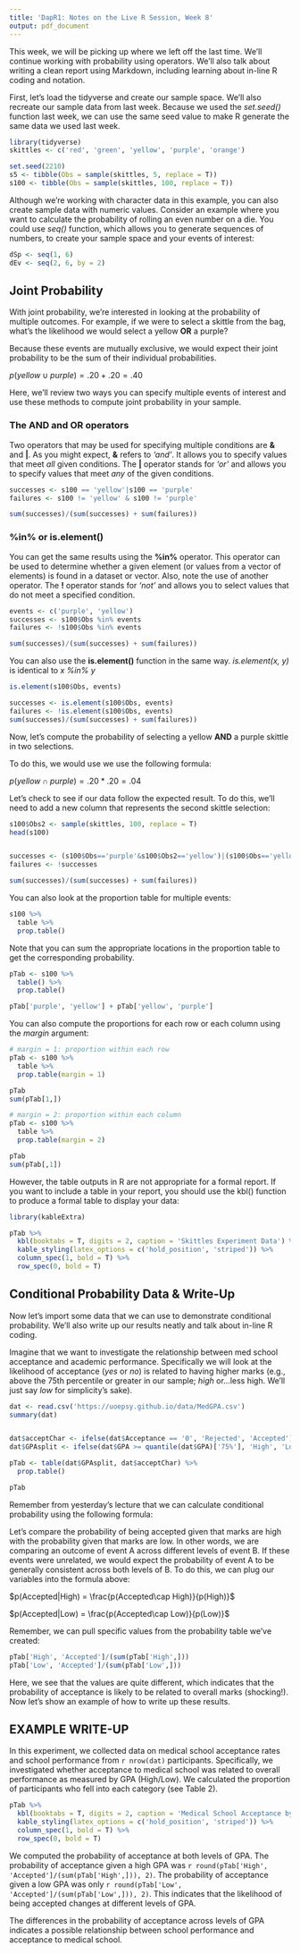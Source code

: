```yaml
---
title: 'DapR1: Notes on the Live R Session, Week 8'
output: pdf_document
---
```


This week, we will be picking up where we left off the last time. We'll continue working with probability using operators. We'll also talk about writing a clean report using Markdown, including learning about in-line R coding and notation.

First, let's load the tidyverse and create our sample space. We'll also recreate our sample data from last week. Because we used the *set.seed()* function last week, we can use the same seed value to make R generate the same data we used last week.

```r
library(tidyverse)
skittles <- c('red', 'green', 'yellow', 'purple', 'orange')

set.seed(2210)
s5 <- tibble(Obs = sample(skittles, 5, replace = T))
s100 <- tibble(Obs = sample(skittles, 100, replace = T))
```

Although we're working with character data in this example, you can also create sample data with numeric values. Consider an example where you want to calculate the probability of rolling an even number on a die. You could use *seq()* function, which allows you to generate sequences of numbers, to create your sample space and your events of interest:

```r
dSp <- seq(1, 6)
dEv <- seq(2, 6, by = 2)
```

## Joint Probability

With joint probability, we're interested in looking at the probability of multiple outcomes. For example, if we were to select a skittle from the bag, what's the likelihood we would select a yellow **OR** a purple?

Because these events are mutually exclusive, we would expect their joint probability to be the sum of their individual probabilities.

$p(yellow\cup purple)=.20 + .20 = .40$

Here, we'll review two ways you can specify multiple events of interest and use these methods to compute joint probability in your sample. 

### The AND and OR operators

Two operators that may be used for specifying multiple conditions are **&** and **|**. As you might expect, **&** refers to *'and'*. It allows you to specify values that meet *all* given conditions. The **|** operator stands for *'or'* and allows you to specify values that meet *any* of the given conditions. 

```r
successes <- s100 == 'yellow'|s100 == 'purple'
failures <- s100 != 'yellow' & s100 != 'purple'

sum(successes)/(sum(successes) + sum(failures))

```

### %in% or is.element()

You can get the same results using the **%in%** operator. This operator can be used to determine whether a given element (or values from a vector of elements) is found in a dataset or vector. Also, note the use of another operator. The **!** operator stands for *'not'* and allows you to select values that do not meet a specified condition.

```r
events <- c('purple', 'yellow')
successes <- s100$Obs %in% events
failures <- !s100$Obs %in% events

sum(successes)/(sum(successes) + sum(failures))
```
You can also use the **is.element()** function in the same way. *is.element(x, y)* is identical to *x %in% y*

```r
is.element(s100$Obs, events)

successes <- is.element(s100$Obs, events)
failures <- !is.element(s100$Obs, events)
sum(successes)/(sum(successes) + sum(failures))
```

Now, let's compute the probability of selecting a yellow **AND** a purple skittle in two selections. 

To do this, we would use we use the following formula:

$p(yellow\cap purple)=.20*.20 =.04$

Let's check to see if our data follow the expected result. To do this, we'll need to add a new column that represents the second skittle selection:

```r
s100$Obs2 <- sample(skittles, 100, replace = T)
head(s100)


successes <- (s100$Obs=='purple'&s100$Obs2=='yellow')|(s100$Obs=='yellow'&s100$Obs2=='purple')
failures <- !successes

sum(successes)/(sum(successes) + sum(failures))
```
You can also look at the proportion table for multiple events:

```r
s100 %>%
  table %>%
  prop.table()
```

Note that you can sum the appropriate locations in the proportion table to get the corresponding probability.

```r
pTab <- s100 %>%
  table() %>%
  prop.table()

pTab['purple', 'yellow'] + pTab['yellow', 'purple']
```

You can also compute the proportions for each row or each column using the *margin* argument:

```r
# margin = 1: proportion within each row
pTab <- s100 %>%
  table %>%
  prop.table(margin = 1)

pTab
sum(pTab[1,])
```

```r
# margin = 2: proportion within each column 
pTab <- s100 %>%
  table %>%
  prop.table(margin = 2)

pTab
sum(pTab[,1])
```

However, the table outputs in R are not appropriate for a formal report. If you want to include a table in your report, you should use the kbl() function to produce a formal table to display your data:

```r
library(kableExtra)

pTab %>%
  kbl(booktabs = T, digits = 2, caption = 'Skittles Experiment Data') %>%
  kable_styling(latex_options = c('hold_position', 'striped')) %>%
  column_spec(1, bold = T) %>%
  row_spec(0, bold = T)
```

## Conditional Probability Data & Write-Up

Now let's import some data that we can use to demonstrate conditional probability. We'll also write up our results neatly and talk about in-line R coding. 

Imagine that we want to investigate the relationship between med school acceptance and academic performance. Specifically we will look at the likelihood of acceptance ($yes$ or $no$) is related to having higher marks (e.g., above the 75th percentile or greater in our sample; $high$ or...less high. We'll just say $low$ for simplicity's sake). 

```r
dat <- read.csv('https://uoepsy.github.io/data/MedGPA.csv')
summary(dat)


dat$acceptChar <- ifelse(dat$Acceptance == '0', 'Rejected', 'Accepted')
dat$GPAsplit <- ifelse(dat$GPA >= quantile(dat$GPA)['75%'], 'High', 'Low')

pTab <- table(dat$GPAsplit, dat$acceptChar) %>%
  prop.table()

pTab

```

Remember from yesterday's lecture that we can calculate conditional probability using the following formula:

\begin{center}

$p(A|B) = \frac{p(A\cap B)}{p(B)}$

\end{center}

Let's compare the probability of being accepted given that marks are high with the probability given that marks are low. In other words, we are comparing an outcome of event A across different levels of event B. If these events were unrelated, we would expect the probability of event A to be generally consistent across both levels of B. To do this, we can plug our variables into the formula above:

$p(Accepted|High) = \frac{p(Accepted\cap High)}{p(High)}$


$p(Accepted|Low) = \frac{p(Accepted\cap Low)}{p(Low)}$

Remember, we can pull specific values from the probability table we've created:

```r

pTab['High', 'Accepted']/(sum(pTab['High',]))
pTab['Low', 'Accepted']/(sum(pTab['Low',]))


```

Here, we see that the values are quite different, which indicates that the probability of acceptance is likely to be related to overall marks (shocking!). Now let's show an example of how to write up these results.

## EXAMPLE WRITE-UP

In this experiment, we collected data on medical school acceptance rates and school performance from `r nrow(dat)` participants. Specifically, we investigated whether acceptance to medical school was related to overall performance as measured by GPA (High/Low). We calculated the proportion of participants who fell into each category (see Table 2).

```r
pTab %>%
  kbl(booktabs = T, digits = 2, caption = 'Medical School Acceptance by GPA') %>%
  kable_styling(latex_options = c('hold_position', 'striped')) %>%
  column_spec(1, bold = T) %>%
  row_spec(0, bold = T)
```

We computed the probability of acceptance at both levels of GPA. The probability of acceptance given a high GPA was `r round(pTab['High', 'Accepted']/(sum(pTab['High',])), 2)`. The probability of acceptance given a low GPA was only `r round(pTab['Low', 'Accepted']/(sum(pTab['Low',])), 2)`. This indicates that the likelihood of being accepted changes at different levels of GPA.

The differences in the probability of acceptance across levels of GPA indicates a possible relationship between school performance and acceptance to medical school. 

